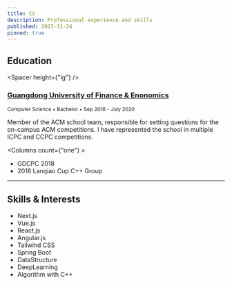 ```yaml
---
title: CV
description: Professional experience and skills
published: 2023-11-24
pinned: true
---
```



## Education

<Spacer height={"lg"} />

### [Guangdong University of Finance & Enonomics](https://www.gdufe.edu.cn)

<small>Computer Science &bull; Bachelor &bull; Sep 2016 - July 2020</small>

Member of the ACM school team, responsible for setting questions for the on-campus ACM competitions. I have represented the school in multiple ICPC and CCPC competitions.

<Columns count={"one"} >

  - GDCPC 2018
  - 2018 Lanqiao Cup C++ Group

</Columns>


---

## Skills & Interests

<Columns>

  - Next.js
  - Vue.js
  - React.js
  - Angular.js
  - Tailwind CSS
  - Spring Boot
  - DataStructure
  - DeepLearning
  - Algorithm with C++

</Columns>


